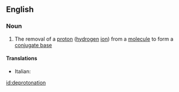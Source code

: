 ==English==

===Noun===
{{wikipedia}}
{{en-noun}}

# {{context|chemistry|lang=en}} The removal of a [[proton]] ([[hydrogen]] [[ion]]) from a [[molecule]] to form a [[conjugate base]]

====Translations====
{{trans-top|removal of a proton}}
* Italian: {{t|it|deprotonazione|f}}
{{trans-mid}}
{{trans-bottom}}

[[id:deprotonation]]